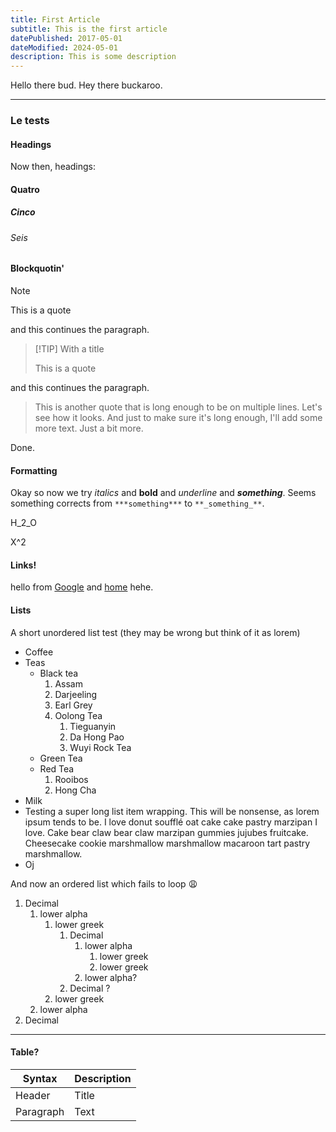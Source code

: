 ```yaml
---
title: First Article
subtitle: This is the first article
datePublished: 2017-05-01
dateModified: 2024-05-01
description: This is some description
---
```


Hello there bud. Hey there buckaroo.

---

### Le tests

#### Headings

Now then, headings:

#### Quatro

##### Cinco

###### Seis

#### Blockquotin'

> [!NOTE]
>
> This is a quote

and this continues the paragraph.

> [!TIP] With a title
>
> This is a quote

and this continues the paragraph.

> This is another quote that is long enough to be on multiple lines. Let's see how it looks. And just to make sure it's long enough, I'll add some more text. Just a bit more.

Done.

#### Formatting

Okay so now we try _italics_ and **bold** and _underline_ and **_something_**. Seems something corrects from `***something***` to `**_something_**`.

H_2_O

X^2

#### Links!

hello from [Google](https://google.com) and [home](/) hehe.

#### Lists

A short unordered list test (they may be wrong but think of it as lorem)

- Coffee
- Teas
  - Black tea
    1. Assam
    2. Darjeeling
    3. Earl Grey
    4. Oolong Tea
       1. Tieguanyin
       2. Da Hong Pao
       3. Wuyi Rock Tea
  - Green Tea
  - Red Tea
    1. Rooibos
    2. Hong Cha
- Milk
- Testing a super long list item wrapping. This will be nonsense, as lorem ipsum tends to
  be. I love donut soufflé oat cake cake pastry marzipan I love. Cake bear claw bear claw
  marzipan gummies jujubes fruitcake. Cheesecake cookie marshmallow marshmallow macaroon
  tart pastry marshmallow.
- Oj

And now an ordered list which fails to loop :weary:

1. Decimal
   1. lower alpha
      1. lower greek
         1. Decimal
            1. lower alpha
               1. lower greek
               1. lower greek
            2. lower alpha?
         2. Decimal ?
      1. lower greek
   1. lower alpha
1. Decimal

---

#### Table?

| Syntax    | Description |
| --------- | ----------- |
| Header    | Title       |
| Paragraph | Text        |
